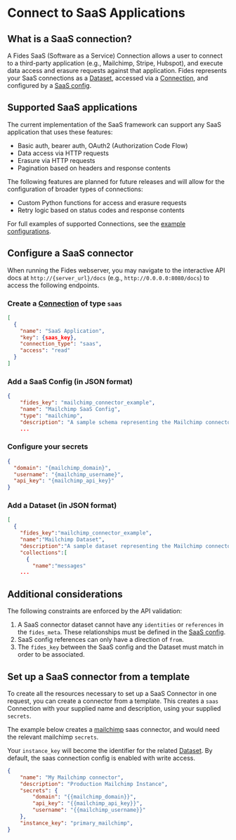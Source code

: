 # Connect to SaaS Applications

## What is a SaaS connection?

A Fides SaaS (Software as a Service) Connection allows a user to connect to a third-party application (e.g., Mailchimp, Stripe, Hubspot), and execute data access and erasure requests against that application. Fides represents your SaaS connections as a [Dataset](../dsr_support/datasets), accessed via a [Connection](../dsr_support/database_connectors), and configured by a [SaaS config](./saas_config).

## Supported SaaS applications

The current implementation of the SaaS framework can support any SaaS application that uses these features:

- Basic auth, bearer auth, OAuth2 (Authorization Code Flow)
- Data access via HTTP requests
- Erasure via HTTP requests
- Pagination based on headers and response contents

The following features are planned for future releases and will allow for the configuration of broader types of connections:

- Custom Python functions for access and erasure requests
- Retry logic based on status codes and response contents

For full examples of supported Connections, see the [example configurations](./example_configs/adobe).

## Configure a SaaS connector

When running the Fides webserver, you may navigate to the interactive API docs at `http://{server_url}/docs` (e.g., `http://0.0.0.0:8080/docs`) to access the following endpoints.

### Create a [Connection](../dsr_support/database_connectors) of type `saas`

```json title="<code>PATCH api/v1/connection</code>"
[
  {
    "name": "SaaS Application",
    "key": {saas_key},
    "connection_type": "saas",
    "access": "read"
  }
]
```

### Add a SaaS Config (in JSON format)

```json title="<code>PATCH api/v1/connection/{saas_key}/saas_config</code>"
{
    "fides_key": "mailchimp_connector_example",
    "name": "Mailchimp SaaS Config",
    "type": "mailchimp",
    "description": "A sample schema representing the Mailchimp connector for fides"
    ...
```

### Configure your secrets

```json title="<coce>PUT api/v1/connection/{saas_key}/secret</code>"
{
  "domain": "{mailchimp_domain}",
  "username": "{mailchimp_username}",
  "api_key": "{mailchimp_api_key}"
}
```

### Add a Dataset (in JSON format)

```json title="<code>PUT api/v1/connection/{saas_key}/dataset</code>"
[
  {
    "fides_key":"mailchimp_connector_example",
    "name":"Mailchimp Dataset",
    "description":"A sample dataset representing the Mailchimp connector for Fides",
    "collections":[
      {
        "name":"messages"
    ...
```

## Additional considerations

The following constraints are enforced by the API validation:

1. A SaaS connector dataset cannot have any `identities` or `references` in the `fides_meta`. These relationships must be defined in the [SaaS config](./saas_config).
2. SaaS config references can only have a direction of `from`.
3. The `fides_key` between the SaaS config and the Dataset must match in order to be associated.

## Set up a SaaS connector from a template

To create all the resources necessary to set up a SaaS Connector in one request, you can create a connector from
a template. This creates a `saas` Connection with your supplied name and description, using your supplied `secrets`.

The example below creates a [mailchimp](./example_configs/mailchimp) saas connector, and would need the relevant mailchimp `secrets`.

Your `instance_key` will become the identifier for the related [Dataset](../dsr_support/datasets). By default, the saas connection config is enabled with write access.

```json title="<code>POST /connection/instantiate/mailchimp</code>"
{
    "name": "My Mailchimp connector",
    "description": "Production Mailchimp Instance",
    "secrets": {
        "domain": "{{mailchimp_domain}}",
        "api_key": "{{mailchimp_api_key}}",
        "username": "{{mailchimp_username}}"
    },
    "instance_key": "primary_mailchimp",
}
```
